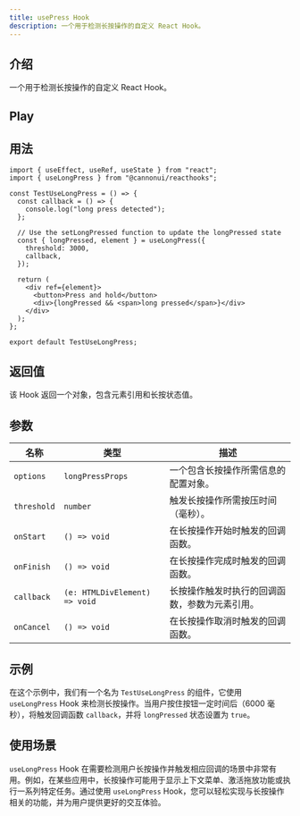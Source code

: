 ```yaml
---
title: usePress Hook
description: 一个用于检测长按操作的自定义 React Hook。
---
```



## 介绍

一个用于检测长按操作的自定义 React Hook。

## Play

<div style="margin-top: 3%;">
  <TestUsePress client:visible />
</div>

## 用法

```tsx
import { useEffect, useRef, useState } from "react";
import { useLongPress } from "@cannonui/reacthooks";

const TestUseLongPress = () => {
  const callback = () => {
    console.log("long press detected");
  };

  // Use the setLongPressed function to update the longPressed state
  const { longPressed, element } = useLongPress({
    threshold: 3000,
    callback,
  });

  return (
    <div ref={element}>
      <button>Press and hold</button>
      <div>{longPressed && <span>long pressed</span>}</div>
    </div>
  );
};

export default TestUseLongPress;
```

## 返回值

该 Hook 返回一个对象，包含元素引用和长按状态值。

## 参数

| 名称        | 类型                          | 描述                                           |
| ----------- | ----------------------------- | ---------------------------------------------- |
| `options`   | `longPressProps`              | 一个包含长按操作所需信息的配置对象。           |
| `threshold` | `number`                      | 触发长按操作所需按压时间（毫秒）。             |
| `onStart`   | `() => void`                  | 在长按操作开始时触发的回调函数。               |
| `onFinish`  | `() => void`                  | 在长按操作完成时触发的回调函数。               |
| `callback`  | `(e: HTMLDivElement) => void` | 长按操作触发时执行的回调函数，参数为元素引用。 |
| `onCancel`  | `() => void`                  | 在长按操作取消时触发的回调函数。               |

## 示例

在这个示例中，我们有一个名为 `TestUseLongPress` 的组件，它使用 `useLongPress` Hook 来检测长按操作。当用户按住按钮一定时间后（6000 毫秒），将触发回调函数 `callback`，并将 `longPressed` 状态设置为 `true`。

## 使用场景

`useLongPress` Hook 在需要检测用户长按操作并触发相应回调的场景中非常有用。例如，在某些应用中，长按操作可能用于显示上下文菜单、激活拖放功能或执行一系列特定任务。通过使用 `useLongPress` Hook，您可以轻松实现与长按操作相关的功能，并为用户提供更好的交互体验。
